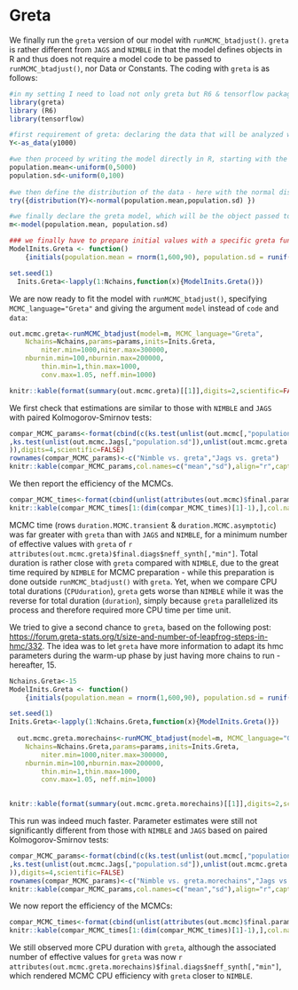 
# Greta

We finally run the `greta` version of our model with `runMCMC_btadjust()`. `greta` is rather different from `JAGS` and `NIMBLE` in that the model defines objects in R and thus does not require a model code to be passed to `runMCMC_btadjust()`, nor Data or Constants. The coding with `greta` is as follows:

```{r greta model preparation}
#in my setting I need to load not only greta but R6 & tensorflow packages
library(greta)
library (R6)
library(tensorflow)

#first requirement of greta: declaring the data that will be analyzed with the function as_data
Y<-as_data(y1000)

#we then proceed by writing the model directly in R, starting with the priors of the parameters using greta functions for probability distributions - here uniform()
population.mean<-uniform(0,5000)
population.sd<-uniform(0,100)
    
#we then define the distribution of the data - here with the normal distribution - by default parametrized with a standard deviation in greta:
try({distribution(Y)<-normal(population.mean,population.sd) })

#we finally declare the greta model, which will be the object passed to runMCMC_btadjust 
m<-model(population.mean, population.sd)

### we finally have to prepare initial values with a specific greta function - initials:
ModelInits.Greta <- function()
    {initials(population.mean = rnorm(1,600,90), population.sd = runif(1, 1, 30))}

set.seed(1)
  Inits.Greta<-lapply(1:Nchains,function(x){ModelInits.Greta()})

```

We are now ready to fit the model with `runMCMC_btadjust()`, specifying `MCMC_language="Greta"` and giving the argument `model` instead of `code` and `data`: 

```{r greta model running with runMCMC_btadjust, cache=FALSE}
out.mcmc.greta<-runMCMC_btadjust(model=m, MCMC_language="Greta",
    Nchains=Nchains,params=params,inits=Inits.Greta,
		niter.min=1000,niter.max=300000,
    nburnin.min=100,nburnin.max=200000,
		thin.min=1,thin.max=1000,
		conv.max=1.05, neff.min=1000)


```

```{r greta model running with runMCMC_btadjust table, echo=FALSE}

knitr::kable(format(summary(out.mcmc.greta)[[1]],digits=2,scientific=FALSE),align="r",caption="Summary of the statistical parameters of the greta model:")

```


We first check that estimations are similar to those with `NIMBLE` and `JAGS` with paired Kolmogorov-Smirnov tests:

```{r Nimble-Jags-Greta comparison parameters, echo=FALSE, warning=FALSE }
compar_MCMC_params<-format(cbind(c(ks.test(unlist(out.mcmc[,"population.mean"]),unlist(out.mcmc.greta[,"population.mean"]))$p.value, ks.test(unlist(out.mcmc.Jags[,"population.mean"]),unlist(out.mcmc.greta[,"population.mean"]))$p.value),c(ks.test(unlist(out.mcmc[,"population.sd"]),unlist(out.mcmc.greta[,"population.sd"]))$p.value
,ks.test(unlist(out.mcmc.Jags[,"population.sd"]),unlist(out.mcmc.greta[,"population.sd"]))$p.value
)),digits=4,scientific=FALSE)
rownames(compar_MCMC_params)<-c("Nimble vs. greta","Jags vs. greta")
knitr::kable(compar_MCMC_params,col.names=c("mean","sd"),align="r",caption="P-values of paired Kolmogorov-Smirnov tests of output parameters of the greta model with the default NIMBLE model and the JAGS model:")

```

We then report the efficiency of the MCMCs.

```{r Nimble-Jags-Greta comparison efficiency, echo=FALSE}
compar_MCMC_times<-format(cbind(unlist(attributes(out.mcmc)$final.params),unlist(attributes(out.mcmc.Jags)$final.params),unlist(attributes(out.mcmc.greta)$final.params)),digits=4,scientific=FALSE)
knitr::kable(compar_MCMC_times[1:(dim(compar_MCMC_times)[1]-1),],col.names=c("Nimble.default","Jags","Greta"),align="r",caption="Comparison of the efficiency of the default NIMBLE, the JAGS and the greta models:")

```

MCMC time (rows `duration.MCMC.transient` & `duration.MCMC.asymptotic`) was far greater with `greta` than with `JAGS` and `NIMBLE`, for a minimum number of effective values with `greta` of `r attributes(out.mcmc.greta)$final.diags$neff_synth[,"min"]`. Total duration is rather close with `greta` compared with `NIMBLE`, due to the great time required by `NIMBLE` for MCMC preparation - while this preparation is done outside `runMCMC_btadjust()` with `greta`. Yet, when we compare CPU total durations (`CPUduration`), `greta` gets worse than `NIMBLE` while it was the reverse for total duration (`duration`), simply because `greta` parallelized its process and therefore required more CPU time per time unit. 

We tried to give a second chance to `greta`, based on the following post: <https://forum.greta-stats.org/t/size-and-number-of-leapfrog-steps-in-hmc/332>. The idea was to let `greta` have more information to adapt its hmc parameters during the warm-up phase by just having more chains to run - hereafter, 15.

```{r second greta model running with runMCMC_btadjust, cache=FALSE}
Nchains.Greta<-15
ModelInits.Greta <- function()
    {initials(population.mean = rnorm(1,600,90), population.sd = runif(1, 1, 30))}

set.seed(1)
Inits.Greta<-lapply(1:Nchains.Greta,function(x){ModelInits.Greta()})
  
  out.mcmc.greta.morechains<-runMCMC_btadjust(model=m, MCMC_language="Greta",
    Nchains=Nchains.Greta,params=params,inits=Inits.Greta,
		niter.min=1000,niter.max=300000,
    nburnin.min=100,nburnin.max=200000,
		thin.min=1,thin.max=1000,
		conv.max=1.05, neff.min=1000)
  

```

```{r second greta model running with runMCMC_btadjust - inv, echo=FALSE}

knitr::kable(format(summary(out.mcmc.greta.morechains)[[1]],digits=2,scientific=FALSE),align="r",caption=paste0("Summary of the statistical parameters of the greta model with ",Nchains.Greta," chains:"))


```

This run was indeed much faster. Parameter estimates were still not significantly different from those with `NIMBLE` and `JAGS` based on paired Kolmogorov-Smirnov tests:

```{r Nimble-Jags-second Greta comparison parameters, echo=FALSE, warning=FALSE}
compar_MCMC_params<-format(cbind(c(ks.test(unlist(out.mcmc[,"population.mean"]),unlist(out.mcmc.greta.morechains[,"population.mean"]))$p.value, ks.test(unlist(out.mcmc.Jags[,"population.mean"]),unlist(out.mcmc.greta.morechains[,"population.mean"]))$p.value),c(ks.test(unlist(out.mcmc[,"population.sd"]),unlist(out.mcmc.greta.morechains[,"population.sd"]))$p.value
,ks.test(unlist(out.mcmc.Jags[,"population.sd"]),unlist(out.mcmc.greta.morechains[,"population.sd"]))$p.value
)),digits=4,scientific=FALSE)
rownames(compar_MCMC_params)<-c("Nimble vs. greta.morechains","Jags vs. greta.morechains")
knitr::kable(compar_MCMC_params,col.names=c("mean","sd"),align="r",caption="P-values of paired Kolmogorov-Smirnov tests of output parameters of the greta model with 15 chains with the default NIMBLE model and the JAGS model:")

```

We now report the efficiency of the MCMCs:

```{r Nimble-Jags-second Greta comparison efficiency, echo=FALSE}
compar_MCMC_times<-format(cbind(unlist(attributes(out.mcmc)$final.params),unlist(attributes(out.mcmc.Jags)$final.params),unlist(attributes(out.mcmc.greta.morechains)$final.params)),digits=4,scientific=FALSE)
knitr::kable(compar_MCMC_times[1:(dim(compar_MCMC_times)[1]-1),],col.names=c("Nimble.default","Jags","Greta.morechains"),align="r",caption="Comparison of the efficiency of the default NIMBLE, the JAGS and the greta.morechains models:")

```

We still observed more CPU duration with `greta`, although the associated number of effective values for `greta` was now `r attributes(out.mcmc.greta.morechains)$final.diags$neff_synth[,"min"]`, which rendered MCMC CPU efficiency with `greta` closer to `NIMBLE`.

